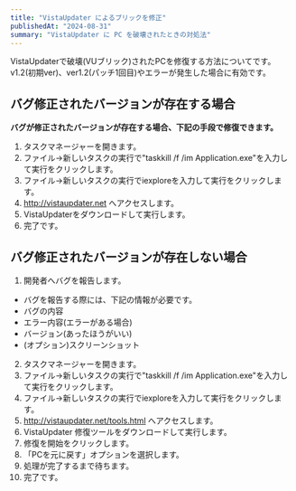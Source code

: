 ---
title: "VistaUpdater によるブリックを修正"
publishedAt: "2024-08-31"
summary: "VistaUpdater に PC を破壊されたときの対処法"
---

VistaUpdaterで破壊(VUブリック)されたPCを修復する方法についてです。
v1.2(初期ver)、ver1.2(パッチ1回目)やエラーが発生した場合に有効です。

## バグ修正されたバージョンが存在する場合

**バグが修正されたバージョンが存在する場合、下記の手段で修復できます。**
1. タスクマネージャーを開きます。
2.  ファイル->新しいタスクの実行で"taskkill /f /im Application.exe"を入力して実行をクリックします。
3. ファイル->新しいタスクの実行でiexploreを入力して実行をクリックします。
4. http://vistaupdater.net へアクセスします。
5. VistaUpdaterをダウンロードして実行します。
6. 完了です。

## バグ修正されたバージョンが存在しない場合

1. 開発者へバグを報告します。
- バグを報告する際には、下記の情報が必要です。
 - バグの内容
 - エラー内容(エラーがある場合)
 - バージョン(あったほうがいい)
 - (オプション)スクリーンショット
2. タスクマネージャーを開きます。
3.  ファイル->新しいタスクの実行で"taskkill /f /im Application.exe"を入力して実行をクリックします。
4. ファイル->新しいタスクの実行でiexploreを入力して実行をクリックします。
5. http://vistaupdater.net/tools.html へアクセスします。
6. VistaUpdater 修復ツールをダウンロードして実行します。
7. 修復を開始をクリックします。
8. 「PCを元に戻す」オプションを選択します。
9. 処理が完了するまで待ちます。
10. 完了です。
